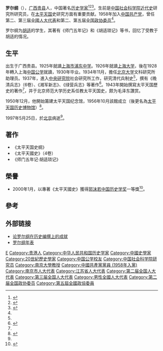 {{Infobox academic
| name               = 罗尔纲
| birth_date         = 1901年1月29日
| birth_place        = [[广西|广西]][[贵县|贵县]]
| death_date         =  {{death date and age|1997|5|25|1901|1|29}}
| death_place        = {{CHN}}[[北京市|北京市]]
| nationality        = {{PRC}}
| occupation         = 历史学家
| alma_mater         = [[中国公学|中国公学]]大学部
| awards             = {{awd|[[郭沫若中国历史学奖|郭沫若中国历史学奖]]一等獎|2000年|《太平天國史》}}
| main_interests     = [[太平天国|太平天国]]史、晚清兵制史
| notable_works      = 《[[太平天國史|太平天國史]]》
}}
'''罗尔纲'''（{{bd|1901年|1月29日|1997年|5月25日|catIdx=L羅}}），[[广西|广西]][[贵县|贵县]]人，中国著名[[历史学家|历史学家]]<ref>{{Cite web|url=http://www.people.com.cn/GB/historic/0525/1711.html|title=1997年5月25日 著名历史学家罗尔纲逝世|accessdate=2018-04-18|publisher=人民日报|archive-date=2006-01-15|archive-url=https://web.archive.org/web/20060115105621/http://www.people.com.cn/GB/historic/0525/1711.html|dead-url=no}}</ref><ref name=":0">{{Cite web|url=http://www.china.com.cn/aboutchina/zhuanti/zg365/2009-05/25/content_17826719.htm|title=著名历史学家罗尔纲|accessdate=2018-04-18|date=2009-05-25|publisher=中国网|archive-date=2018-04-18|archive-url=https://web.archive.org/web/20180418230523/http://www.china.com.cn/aboutchina/zhuanti/zg365/2009-05/25/content_17826719.htm|dead-url=no}}</ref><ref>{{Cite web|url=http://www.cssn.cn/lsx/xwrs/201312/t20131214_907850.shtml|title=罗尔纲先生的学术风格|accessdate=2018-04-18|author=朱从兵|date=2011-04-19|publisher=中国社会科学网|archive-date=2018-04-18|archive-url=https://web.archive.org/web/20180418230110/http://www.cssn.cn/lsx/xwrs/201312/t20131214_907850.shtml|dead-url=no}}</ref>。生前是[[中国社会科学院|中国社会科学院]][[近代史|近代史]]研究所研究员，在[[太平天国|太平天国]]史研究方面有重要贡献。1958年加入[[中国共产党|中国共产党]]，曾任第二、第三届[[全國人大代表|全國人大代表]]和第二、第五届[[全国政协委员|全国政协委员]]<ref name=":0" />。

罗尔纲为[[胡适|胡适]]的学生，其著有《师门五年记》和《胡适琐记》等书，回忆了受教于胡适的情况。

==生平==
出生于广西贵县。1925年就讀[[上海市浦东中学|上海市浦东中学]]。1926年就讀[[上海大学_(民国)|上海大学]]，後在1928年轉入上海[[中国公学|中国公学]]就讀，1930年毕业。1934年11月，擔任[[北京大学|北京大学]]文科研究所助理员。1937年，進入[[中央研究院|中央研究院]]社会研究所工作，研究清代兵制史<ref name=":0" />，撰有《晚清兵志》（6卷）、《湘军新志》、《绿营兵志》等著作<ref>{{Cite news|url=http://www.gmw.cn/01gmrb/2001-02/20/GB/02%5E18698%5E0%5EGMB3-205.htm|title=如椽巨笔写春秋——纪念罗尔纲教授诞辰一百周年|author=郭毅生|date=2001-02-20|work=光明日報|accessdate=2019-04-09|archiveurl=https://web.archive.org/web/20121215075048/http://www.gmw.cn/01gmrb/2001-02/20/GB/02%5E18698%5E0%5EGMB3-205.htm|archivedate=2012-12-15|dead-url=no}}</ref>。1943年開始撰寫太平天国歷史的著作<ref name=":0" />，并于北京师范大学历史系任教太平天国史，颇为毛泽东讚赏。

1950年12月，他開始籌建太平天国纪念馆，1956年10月該館成立（後更名為[[太平天国历史博物馆|太平天国历史博物馆]]）<ref>{{Cite web|title=南京太平天国历史博物馆|url=http://www.china.com.cn/zhuanti2005/txt/2006-02/21/content_6124908.htm|accessdate=2019-04-09|date=2006-02-21|publisher=中国网|archive-date=2013-06-21|archive-url=https://web.archive.org/web/20130621031545/http://www.china.com.cn/zhuanti2005/txt/2006-02/21/content_6124908.htm|dead-url=no}}</ref>。

1997年5月25日，於[[北京|北京]]病逝<ref name=":0" />。

==著作==
*《太平天国史纲》
*《太平天國史》（4卷）
*《师门五年记·胡适琐记》

==榮譽==
* 2000年1月，以專著《太平天國史》獲得[[郭沫若中国历史学奖|郭沫若中国历史学奖]]一等獎<ref>{{Cite web|title=中国首次颁发最高历史学奖|url=http://news.sina.com.cn/culture/2000-1-25/56114.html|accessdate=2019-04-09|date=2000-01-25|publisher=新浪网|agency=华声报|archive-date=2019-06-08|archive-url=https://web.archive.org/web/20190608175636/http://news.sina.com.cn/culture/2000-1-25/56114.html|dead-url=no}}</ref>。

==參考==
<references />

==外部链接==
* [http://www.qinghistory.cn/qsyj/xlmb/xzsl/luoegzs/2009-11-13/15205.shtml 论罗尔纲在历史编撰上的成就]{{Wayback|url=http://www.qinghistory.cn/qsyj/xlmb/xzsl/luoegzs/2009-11-13/15205.shtml |date=20160304135123 }}
* [http://www.historychina.net/leg/354669.shtml 罗尔纲年表]{{Wayback|url=http://www.historychina.net/leg/354669.shtml |date=20180418230623 }}

{{Authority control}}

{{DEFAULTSORT:Luo罗}}
[[Category:罗姓|E]]
[[Category:贵港人|Category:贵港人]]
[[Category:中华人民共和国历史学家|Category:中华人民共和国历史学家]]
[[Category:中國史學家|Category:中國史學家]]
[[Category:20世紀歷史學家|Category:20世紀歷史學家]]
[[Category:中国公学校友|Category:中国公学校友]]
[[Category:中国社会科学院研究员|Category:中国社会科学院研究员]]
[[Category:南京大學教授|Category:南京大學教授]]
[[Category:中國共產黨黨員_(1958年入黨)|Category:中國共產黨黨員 (1958年入黨)]]
[[Category:南京市人大代表|Category:南京市人大代表]]
[[Category:江苏省人大代表|Category:江苏省人大代表]]
[[Category:第二届全国人大代表|Category:第二届全国人大代表]]
[[Category:第三届全国人大代表|Category:第三届全国人大代表]]
[[Category:男性全國人大代表|Category:男性全國人大代表]]
[[Category:第二届全国政协委员|Category:第二届全国政协委员]]
[[Category:第五屆全國政協委員|Category:第五屆全國政協委員]]